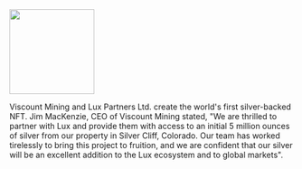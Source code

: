 <img className='self-start' src='/assets/content/logo-yahoo-finance.png' width='150'/>

Viscount Mining and Lux Partners Ltd. create the world's first silver-backed NFT. 
Jim MacKenzie, CEO of Viscount Mining stated, "We are thrilled to partner with Lux and provide 
them with access to an initial 5 million ounces of silver from our property in Silver Cliff, Colorado. 
Our team has worked tirelessly to bring this project to fruition, and we are confident 
that our silver will be an excellent addition to the Lux ecosystem and to global markets".
